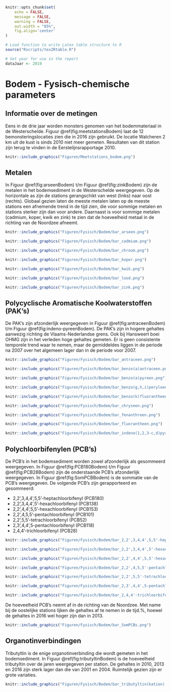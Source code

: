 <!-- TO DO:
- Check of alles werkt.
- bijlage referentie

-->
```r
knitr::opts_chunk$set(
	echo = FALSE,
	message = FALSE,
	warning = FALSE,
	out.width = "85%",
	fig.align='center'
)
```

```r
# Load function to write Latex table structure to R 
source("Rscripts/tex2Rtable.R")

# Set year for use in the report
dataJaar <- 2019
```

# Bodem - Fysisch-chemische parameters {#bodem}

## Informatie over de metingen {#bodem-info-metingen}
Eens in de drie jaar worden monsters genomen van het bodemmateriaal in de Westerschelde. Figuur \@ref(fig:meetstationsBodem) laat de 12 bemonsteringslocaties zien die in 2016 zijn gebruikt. De locatie Walcheren 2 km uit de kust is sinds 2010 niet meer gemeten. Resultaten van dit station zijn terug te vinden in de Eerstelijnsrapportage 2010. 

<!-- % Update this figure -->
<!-- \begin{figure}[h!]  -->
<!-- \centering -->
<!--   \includegraphics[width=1\linewidth]{../Figuren/Meetstations_bodem.png} -->
<!--   \caption{Ligging van de meetstations voor het bodemmateriaal} -->
<!-- \label{fig:meetstations_bodem} -->
<!-- \end{figure}  -->

```r
knitr::include_graphics("Figuren/Meetstations_bodem.png")
```

## Metalen {#bodem-metalen}
In Figuur \@ref(fig:arseenBodem) t/m Figuur \@ref(fig:zinkBodem) zijn de metalen in het bodemsediment in de Westerschelde weergegeven. Op de horizontale as zijn de stations gerangschikt van west (links) naar oost (rechts). Globaal gezien laten de meeste metalen laten op de meeste stations een afnemende trend in de tijd zien, die voor sommige metalen en stations sterker zijn dan voor andere. Daarnaast is voor sommige metalen (cadmium, koper, kwik en zink) te zien dat de hoeveelheid metaal in de richting van de Noordzee afneemt.

<!-- \begin{figure}[h!]  -->
<!-- \centering -->
<!--   \includegraphics[width=1\linewidth]{../Figuren/Fysisch/Bodem/bar_arseen.png} -->
<!--   \caption{Arseen in het bodemsediment in de Westerschelde} -->
<!-- \label{fig:arseen_bodem} -->
<!-- \end{figure}  -->
```r
knitr::include_graphics("Figuren/Fysisch/Bodem/bar_arseen.png")
```
<!-- \begin{figure}[h!]  -->
<!-- \centering -->
<!--   \includegraphics[width=1\linewidth]{../Figuren/Fysisch/Bodem/bar_cadmium.png} -->
<!--   \caption{Cadmium in het bodemsediment in de Westerschelde} -->
<!-- \label{fig:cadmium_bodem} -->
<!-- \end{figure}  -->
```r
knitr::include_graphics("Figuren/Fysisch/Bodem/bar_cadmium.png")
```
<!-- \begin{figure}[h!]  -->
<!-- \centering -->
<!--   \includegraphics[width=1\linewidth]{../Figuren/Fysisch/Bodem/bar_chroom.png} -->
<!--   \caption{Chroom in het bodemsediment in de Westerschelde} -->
<!-- \label{fig:chroom_bodem} -->
<!-- \end{figure}  -->
```r
knitr::include_graphics("Figuren/Fysisch/Bodem/bar_chroom.png")
```
<!-- \begin{figure}[h!]  -->
<!-- \centering -->
<!--   \includegraphics[width=1\linewidth]{../Figuren/Fysisch/Bodem/bar_koper.png} -->
<!--   \caption{Koper in het bodemsediment in de Westerschelde} -->
<!-- \label{fig:koper_bodem} -->
<!-- \end{figure}  -->
```r
knitr::include_graphics("Figuren/Fysisch/Bodem/bar_koper.png")
```
<!-- \begin{figure}[h!]  -->
<!-- \centering -->
<!--   \includegraphics[width=1\linewidth]{../Figuren/Fysisch/Bodem/bar_kwik.png} -->
<!--   \caption{Kwik in het bodemsediment in de Westerschelde} -->
<!-- \label{fig:kwik_bodem} -->
<!-- \end{figure}  -->
```r
knitr::include_graphics("Figuren/Fysisch/Bodem/bar_kwik.png")
```
<!-- \begin{figure}[h!]  -->
<!-- \centering -->
<!--   \includegraphics[width=1\linewidth]{../Figuren/Fysisch/Bodem/bar_lood.png} -->
<!--   \caption{Lood in het bodemsediment in de Westerschelde} -->
<!-- \label{fig:lood_bodem} -->
<!-- \end{figure}  -->
```r
knitr::include_graphics("Figuren/Fysisch/Bodem/bar_lood.png")
```
<!-- \begin{figure}[h!]  -->
<!-- \centering -->
<!--   \includegraphics[width=1\linewidth]{../Figuren/Fysisch/Bodem/bar_zink.png} -->
<!--   \caption{Zink in het bodemsediment in de Westerschelde} -->
<!-- \label{fig:zink_bodem} -->
<!-- \end{figure}  -->
```r
knitr::include_graphics("Figuren/Fysisch/Bodem/bar_zink.png")
```

## Polycyclische Aromatische Koolwaterstoffen (PAK's) {#bodem-PAK}
De PAK’s zijn afzonderlijk weergegeven in Figuur \@ref(fig:antraceenBodem) t/m Figuur \@ref(fig:indeno-pyreenBodem). De PAK’s zijn in hogere gehaltes aanwezig richting de Vlaams-Nederlandse grens. Ook bij Hansweert boei OHMG zijn in het verleden hoge gehaltes gemeten. Er is geen consistente temporele trend waar te nemen, maar de gemiddeldes liggen in de periode na 2007 over het algemeen lager dan in de periode voor 2007.
<!-- %maar de gehaltes in 2016 zijn meestal wel hoger dan in 2013. -->
<!-- %CHECK THIS STATEMENT! -->

<!-- \begin{figure}[h!]  -->
<!-- \centering -->
<!--   \includegraphics[width=1\linewidth]{../Figuren/Fysisch/Bodem/bar_antraceen.png} -->
<!--   \caption{Antraceen in het bodemsediment in de Westerschelde} -->
<!-- \label{fig:antraceen_bodem} -->
<!-- \end{figure}  -->
```r
knitr::include_graphics("Figuren/Fysisch/Bodem/bar_antraceen.png")
```
<!-- \begin{figure}[h!]  -->
<!-- \centering -->
<!--   \includegraphics[width=1\linewidth]{../Figuren/Fysisch/Bodem/bar_benzo(a)antraceen.png} -->
<!--   \caption{Benzo(a)antraceen in het bodemsediment in de Westerschelde} -->
<!-- \label{fig:benzo(a)antraceen_bodem} -->
<!-- \end{figure}  -->
```r
knitr::include_graphics("Figuren/Fysisch/Bodem/bar_benzo(a)antraceen.png")
```
<!-- \begin{figure}[h!]  -->
<!-- \centering -->
<!--   \includegraphics[width=1\linewidth]{../Figuren/Fysisch/Bodem/bar_benzo(a)pyreen.png} -->
<!--   \caption{Benzo(a)pyreen in het bodemsediment in de Westerschelde} -->
<!-- \label{fig:benzo(a)pyreen_bodem} -->
<!-- \end{figure}  -->
```r
knitr::include_graphics("Figuren/Fysisch/Bodem/bar_benzo(a)pyreen.png")
```
<!-- \begin{figure}[h!]  -->
<!-- \centering -->
<!--   \includegraphics[width=1\linewidth]{../Figuren/Fysisch/Bodem/bar_benzo(g,h,i)peryleen.png} -->
<!--   \caption{Benzo(g,h,i)peryleen in het bodemsediment in de Westerschelde} -->
<!-- \label{fig:benzo(g,h,i)peryleen_bodem} -->
<!-- \end{figure}  -->
```r
knitr::include_graphics("Figuren/Fysisch/Bodem/bar_benzo(g,h,i)peryleen.png")
```
<!-- \begin{figure}[h!]  -->
<!-- \centering -->
<!--   \includegraphics[width=1\linewidth]{../Figuren/Fysisch/Bodem/bar_benzo(k)fluorantheen.png} -->
<!--   \caption{Benzo(k)fluorantheen in het bodemsediment in de Westerschelde} -->
<!-- \label{fig:benzo(k)fluorantheen_bodem} -->
<!-- \end{figure}  -->
```r
knitr::include_graphics("Figuren/Fysisch/Bodem/bar_benzo(k)fluorantheen.png")
```
<!-- \begin{figure}[h!]  -->
<!-- \centering -->
<!--   \includegraphics[width=1\linewidth]{../Figuren/Fysisch/Bodem/bar_chryseen.png} -->
<!--   \caption{Chryseen in het bodemsediment in de Westerschelde} -->
<!-- \label{fig:chryseen_bodem} -->
<!-- \end{figure}  -->
```r
knitr::include_graphics("Figuren/Fysisch/Bodem/bar_chryseen.png")
```
<!-- \begin{figure}[h!]  -->
<!-- \centering -->
<!--   \includegraphics[width=1\linewidth]{../Figuren/Fysisch/Bodem/bar_fenanthreen.png} -->
<!--   \caption{Fenanthreen in het bodemsediment in de Westerschelde} -->
<!-- \label{fig:fenanthreen_bodem} -->
<!-- \end{figure}  -->
```r
knitr::include_graphics("Figuren/Fysisch/Bodem/bar_fenanthreen.png")
```
<!-- \begin{figure}[h!]  -->
<!-- \centering -->
<!--   \includegraphics[width=1\linewidth]{../Figuren/Fysisch/Bodem/bar_fluorantheen.png} -->
<!--   \caption{Fluorantheen in het bodemsediment in de Westerschelde} -->
<!-- \label{fig:Fluorantheen_bodem} -->
<!-- \end{figure}  -->
```r
knitr::include_graphics("Figuren/Fysisch/Bodem/bar_fluorantheen.png")
```
<!-- \begin{figure}[h!]  -->
<!-- \centering -->
<!--   \includegraphics[width=1\linewidth]{../Figuren/Fysisch/Bodem/bar_indeno(1,2,3-c,d)pyreen.png} -->
<!--   \caption{Indeno(1,2,3-c,d)pyreen in het bodemsediment in de Westerschelde} -->
<!-- \label{fig:Indeno(1,2,3-c,d)pyreen_bodem} -->
<!-- \end{figure}  -->
```r
knitr::include_graphics("Figuren/Fysisch/Bodem/bar_indeno(1,2,3-c,d)pyreen.png")
```

## Polychloorbifenylen (PCB's) {#bodem-PCB}

De PCB’s in het bodemsediment worden zowel afzonderlijk als gesommeerd weergegeven. In Figuur \@ref(fig:PCB180Bodem) t/m Figuur \@ref(fig:PCB28Bodem) zijn de onderstaande PCB’s afzonderlijk weergegeven. In Figuur \@ref(fig:SomPCBBodem) is de sommatie van de PCB’s weergegeven. De volgende PCB’s zijn gerapporteerd en gesommeerd:

* 2,2',3,4,4',5,5'-heptachloorbifenyl (PCB180)
* 2,2',3,4,4',5'-hexachloorbifenyl (PCB138)
* 2,2',4,4',5,5'-hexachloorbifenyl (PCB153)
* 2,2',4,5,5'-pentachloorbifenyl (PCB101)
* 2,2',5,5'-tetrachloorbifenyl (PCB52)
* 2,3',4,4',5-pentachloorbifenyl (PCB118)
* 2,4,4'-trichloorbifenyl (PCB28)

<!-- \begin{figure}[h!]  -->
<!-- \centering -->
<!--   \includegraphics[width=1\linewidth]{../Figuren/Fysisch/Bodem/bar_2,2',3,4,4',5,5'-heptachloorbifenyl.png} -->
<!--   \caption{PCB180 in het bodemsediment in de Westerschelde} -->
<!-- \label{fig:PCB180_bodem} -->
<!-- \end{figure}  -->
```r
knitr::include_graphics("Figuren/Fysisch/Bodem/bar_2,2',3,4,4',5,5'-heptachloorbifenyl.png")
```
<!-- \begin{figure}[h!]  -->
<!-- \centering -->
<!--   \includegraphics[width=1\linewidth]{../Figuren/Fysisch/Bodem/bar_2,2',3,4,4',5'-hexachloorbifenyl.png} -->
<!--   \caption{PCB138 in het bodemsediment in de Westerschelde} -->
<!-- \label{fig:PCB138_bodem} -->
<!-- \end{figure}  -->
```r
knitr::include_graphics("Figuren/Fysisch/Bodem/bar_2,2',3,4,4',5'-hexachloorbifenyl.png")
```
<!-- \begin{figure}[h!]  -->
<!-- \centering -->
<!--   \includegraphics[width=1\linewidth]{../Figuren/Fysisch/Bodem/bar_2,2',4,4',5,5'-hexachloorbifenyl.png} -->
<!--   \caption{PCB153 in het bodemsediment in de Westerschelde} -->
<!-- \label{fig:PCB153_bodem} -->
<!-- \end{figure}  -->
```r
knitr::include_graphics("Figuren/Fysisch/Bodem/bar_2,2',4,4',5,5'-hexachloorbifenyl.png")
```
<!-- \begin{figure}[h!]  -->
<!-- \centering -->
<!--   \includegraphics[width=1\linewidth]{../Figuren/Fysisch/Bodem/bar_2,2',4,5,5'-pentachloorbifenyl.png} -->
<!--   \caption{PCB101 in het bodemsediment in de Westerschelde} -->
<!-- \label{fig:PCB101_bodem} -->
<!-- \end{figure}  -->
```r
knitr::include_graphics("Figuren/Fysisch/Bodem/bar_2,2',4,5,5'-pentachloorbifenyl.png")
```
<!-- \begin{figure}[h!]  -->
<!-- \centering -->
<!--   \includegraphics[width=1\linewidth]{../Figuren/Fysisch/Bodem/bar_2,2',5,5'-tetrachloorbifenyl_fix.png} -->
<!--   \caption{PCB52 in het bodemsediment in de Westerschelde} -->
<!-- \label{fig:PCB52_bodem} -->
<!-- \end{figure}  -->
```r
knitr::include_graphics("Figuren/Fysisch/Bodem/bar_2,2',5,5'-tetrachloorbifenyl.png")
```
<!-- \begin{figure}[h!]  -->
<!-- \centering -->
<!--   \includegraphics[width=1\linewidth]{../Figuren/Fysisch/Bodem/bar_2,3',4,4',5-pentachloorbifenyl.png} -->
<!--   \caption{PCB118 in het bodemsediment in de Westerschelde} -->
<!-- \label{fig:PCB118_bodem} -->
<!-- \end{figure}  -->
```r
knitr::include_graphics("Figuren/Fysisch/Bodem/bar_2,3',4,4',5-pentachloorbifenyl.png")
```
<!-- \begin{figure}[h!]  -->
<!-- \centering -->
<!--   \includegraphics[width=1\linewidth]{../Figuren/Fysisch/Bodem/bar_2,4,4'-trichloorbifenyl.png} -->
<!--   \caption{PCB28 in het bodemsediment in de Westerschelde} -->
<!-- \label{fig:PCB28_bodem} -->
<!-- \end{figure} -->
```r
knitr::include_graphics("Figuren/Fysisch/Bodem/bar_2,4,4'-trichloorbifenyl.png")
```

De hoeveelheid PCB’s neemt af in de richting van de Noordzee. Met name bij de oostelijke stations lijken de gehaltes af te nemen in de tijd.%, hoewel de gehaltes in 2016 wel hoger zijn dan in 2013.
<!-- %CHECK THIS STATEMENT! -->

<!-- \begin{figure}[h!]  -->
<!-- \centering -->
<!--   \includegraphics[width=1\linewidth]{../Figuren/Fysisch/Bodem/bar_SomPCBs.png} -->
<!--   \caption{Som van de PCB's in het bodemsediment in de Westerschelde} -->
<!-- \label{fig:SomPCBs_bodem} -->
<!-- \end{figure} -->
```r
knitr::include_graphics("Figuren/Fysisch/Bodem/bar_SomPCBs.png")
```

## Organotinverbindingen {#bodem-organotin}
Tributyltin is de enige organotinverbinding die wordt gemeten in het bodemsediment. In Figuur \@ref(fig:tributyltinBodem) is de hoeveelheid tributyltin over de jaren weergegeven per station. De gehaltes in 2010, 2013 en 2016 zijn sterk lager dan die van 2001 en 2004. Ruimtelijk gezien zijn er grote variaties.
<!-- %CHECK THIS STATEMENT! -->

```r
knitr::include_graphics("Figuren/Fysisch/Bodem/bar_tributyltin(kation).png")
```

<!-- \begin{figure}[h!]  -->
<!-- \centering -->
<!--   \includegraphics[width=1\linewidth]{../Figuren/Fysisch/Bodem/bar_tributyltin(kation).png} -->
<!--   \caption{Tributyltin in het bodemsediment in de Westerschelde} -->
<!-- \label{fig:tributyltin_bodem} -->
<!-- \end{figure} -->